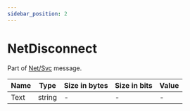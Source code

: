 ```yaml
---
sidebar_position: 2
---
```


# NetDisconnect

Part of [Net/Svc](../netsvc) message.

<!-- @dem-gen-begin:NetDisconnect -->
| Name | Type | Size in bytes | Size in bits | Value |
| --- | --- | --- | --- | --- |
| Text | string | - | - | - |

<!-- @dem-gen-end:NetDisconnect -->
